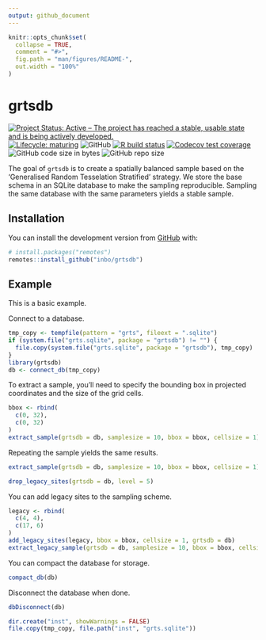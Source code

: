 ```yaml
---
output: github_document
---
```


<!-- README.md is generated from README.Rmd. Please edit that file -->

```r
knitr::opts_chunk$set(
  collapse = TRUE,
  comment = "#>",
  fig.path = "man/figures/README-",
  out.width = "100%"
)
```

# grtsdb

<!-- badges: start -->
[![Project Status: Active – The project has reached a stable, usable state and is being actively developed.](https://www.repostatus.org/badges/latest/active.svg)](https://www.repostatus.org/#active)
[![Lifecycle: maturing](https://img.shields.io/badge/lifecycle-maturing-blue.svg)](https://www.tidyverse.org/lifecycle/#maturing)
![GitHub](https://img.shields.io/github/license/inbo/grtsdb)
[![R build status](https://github.com/inbo/grtsdb/workflows/R-CMD-check/badge.svg)](https://github.com/inbo/grtsdb/actions)
[![Codecov test coverage](https://codecov.io/gh/inbo/grtsdb/branch/master/graph/badge.svg)](https://codecov.io/gh/inbo/grtsdb?branch=master)
![GitHub code size in bytes](https://img.shields.io/github/languages/code-size/inbo/grtsdb.svg)
![GitHub repo size](https://img.shields.io/github/repo-size/inbo/grtsdb.svg)
<!-- badges: end -->

The goal of `grtsdb` is to create a spatially balanced sample based on the 'Generalised Random Tesselation Stratified' strategy.
We store the base schema in an SQLite database to make the sampling reproducible.
Sampling the same database with the same parameters yields a stable sample.

## Installation

You can install the development version from [GitHub](https://github.com/) with:

``` r
# install.packages("remotes")
remotes::install_github("inbo/grtsdb")
```

## Example

This is a basic example.

Connect to a database.

```r
tmp_copy <- tempfile(pattern = "grts", fileext = ".sqlite")
if (system.file("grts.sqlite", package = "grtsdb") != "") {
  file.copy(system.file("grts.sqlite", package = "grtsdb"), tmp_copy)
}
library(grtsdb)
db <- connect_db(tmp_copy)
```

To extract a sample, you'll need to specify the bounding box in projected coordinates and the size of the grid cells.

```r
bbox <- rbind(
  c(0, 32),
  c(0, 32)
)
extract_sample(grtsdb = db, samplesize = 10, bbox = bbox, cellsize = 1)
```

Repeating the sample yields the same results.

```r
extract_sample(grtsdb = db, samplesize = 10, bbox = bbox, cellsize = 1)
```

```r
drop_legacy_sites(grtsdb = db, level = 5)
```

You can add legacy sites to the sampling scheme.

```r
legacy <- rbind(
  c(4, 4),
  c(17, 6)
)
add_legacy_sites(legacy, bbox = bbox, cellsize = 1, grtsdb = db)
extract_legacy_sample(grtsdb = db, samplesize = 10, bbox = bbox, cellsize = 1)
```

You can compact the database for storage.

```r
compact_db(db)
```

Disconnect the database when done.

```r
dbDisconnect(db)
```

```r
dir.create("inst", showWarnings = FALSE)
file.copy(tmp_copy, file.path("inst", "grts.sqlite"))
```
